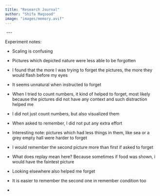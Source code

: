 ```yaml
---
title: "Research Journal"
author: "Shifa Maqsood"
image: "images/memory.avif"
---
```


![]()
\-\--

Experiment notes:

-   Scaling is confusing

-   Pictures which depicted nature were less able to be forgotten

-   I found that the more I was trying to forget the pictures, the more they would flash before my eyes

-   It seems unnatural when instructed to forget

-   When I tried to count numbers, it kind of helped to forget, most likely because the pictures did not have any context and such distraction helped me

-   I did not just count numbers, but also visualized them

-   When asked to remember, I did not put any extra effort

-   Interesting note: pictures which had less things in them, like sea or a grey empty hall were harder to forget

-   I would remember the second picture more than first if asked to forget

-   What does replay mean here? Because sometimes if food was shown, i would have the faintest picture

-   Looking elsewhere also helped me forget

-   It is easier to remember the second one in remember condition too

-   
